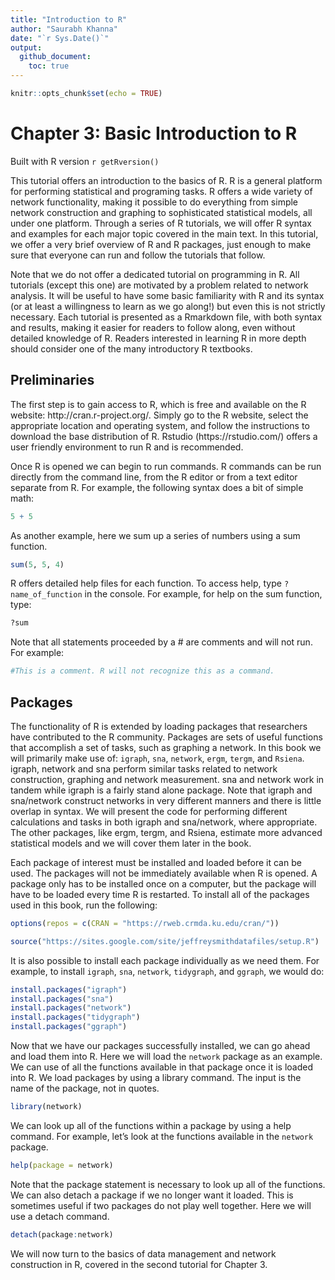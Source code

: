 ```yaml
---
title: "Introduction to R"
author: "Saurabh Khanna"
date: "`r Sys.Date()`"
output: 
  github_document:
    toc: true
---
```


```r
knitr::opts_chunk$set(echo = TRUE)
```

# Chapter 3: Basic Introduction to R

Built with R version
`r getRversion()`

This tutorial offers an introduction to the basics of R. R is a general platform for performing statistical and programing tasks. R offers a wide variety of network functionality, making it possible to do everything from simple network construction and graphing to sophisticated statistical models, all under one platform. Through a series of R tutorials, we will offer R syntax and examples for each major topic covered in the main text. In this tutorial, we offer a very brief overview of R and R packages, just enough to make sure that everyone can run and follow the tutorials that follow.

Note that we do not offer a dedicated tutorial on programming in R. All tutorials (except this one) are motivated by a problem related to network analysis. It will be useful to have some basic familiarity with R and its syntax (or at least a willingness to learn as we go along!) but even this is not strictly necessary. Each tutorial is presented as a Rmarkdown file, with both syntax and results, making it easier for readers to follow along, even without detailed knowledge of R. Readers interested in learning R in more depth should consider one of the many introductory R textbooks.

## Preliminaries

The first step is to gain access to R, which is free and available on the R website: http://cran.r-project.org/. Simply go to the R website, select the appropriate location and operating system, and follow the instructions to download the base distribution of R. Rstudio  (https://rstudio.com/) offers a user friendly environment to run R and is recommended. 

Once R is opened we can begin to run commands. R commands can be run directly from the command line, from the R editor or from a text editor separate from R. For example, the following syntax does a bit of simple math:

```r
5 + 5
```

As another example, here we sum up a series of numbers using a sum function.

```r
sum(5, 5, 4)
```

R offers detailed help files for each function. To access help, type `?name_of_function` in the console. For example, for help on the sum function, type:

```r
?sum
```

Note that all statements proceeded by a # are comments and will not run. For example: 

```r
#This is a comment. R will not recognize this as a command.
```

## Packages

The functionality of R is extended by loading packages that researchers have contributed to the R community. Packages are sets of useful functions that accomplish a set of tasks, such as graphing a network. In this book we will primarily make use of: `igraph`, `sna`, `network`, `ergm`, `tergm`, and `Rsiena`. igraph, network and sna perform similar tasks related to network construction, graphing and network measurement. sna and network work in tandem while igraph is a fairly stand alone package. Note that igraph and sna/network construct networks in very different manners and there is little overlap in syntax. We will present the code for performing different calculations and tasks in both igraph and sna/network, where appropriate. The other packages, like ergm, tergm, and Rsiena, estimate more advanced statistical models and we will cover them later in the book. 

Each package of interest must be installed and loaded before it can be used. The packages will not be immediately available when R is opened. A package only has to be installed once on a computer, but the package will have to be loaded every time R is restarted. To install all of the packages used in this book, run the following:

```r
options(repos = c(CRAN = "https://rweb.crmda.ku.edu/cran/"))
```

```r
source("https://sites.google.com/site/jeffreysmithdatafiles/setup.R")
```

It is also possible to install each package individually as we need them. For example, to install `igraph`, `sna`, `network`, `tidygraph`, and `ggraph`, we would do:

```r
install.packages("igraph")
install.packages("sna")
install.packages("network")
install.packages("tidygraph")
install.packages("ggraph")
```

Now that we have our packages successfully installed, we can go ahead and load them into R. Here we will load the `network` package as an example. We can use of all the functions available in that package once it is loaded into R. We load packages by using a library command. The input is the name of the package, not in quotes. 

```r
library(network)
```

We can look up all of the functions within a package by using a help command. For example, let’s look at the functions available in the `network` package.

```r
help(package = network)
```

Note that the package statement is necessary to look up all of the functions. We can also detach a package if we no longer want it loaded. This is sometimes useful if two packages do not play well together. Here we will use a detach command.

```r
detach(package:network)
```

We will now turn to the basics of data management and network construction in R, covered in the second tutorial for Chapter 3.
